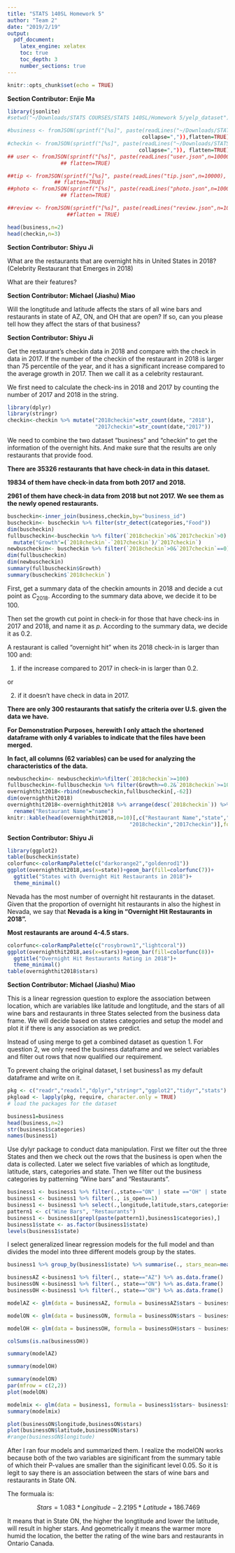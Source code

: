 ```yaml
---
title: "STATS 140SL Homework 5"
author: "Team 2"
date: "2019/2/19"
output: 
  pdf_document:
    latex_engine: xelatex
    toc: true
    toc_depth: 3
    number_sections: true
---
```


```r
knitr::opts_chunk$set(echo = TRUE)
```

\section{Loading the Data}

**Section Contributor: Enjie Ma**

```r
library(jsonlite)
#setwd("~/Downloads/STATS COURSES/STATS 140SL/Homework 5/yelp_dataset")

#business <- fromJSON(sprintf("[%s]", paste(readLines("~/Downloads/STATS COURSES/STATS 140SL/Homework 5/yelp_dataset/business.json"), 
                                           collapse=",")),flatten=TRUE)
#checkin <- fromJSON(sprintf("[%s]", paste(readLines("~/Downloads/STATS COURSES/STATS 140SL/Homework 5/yelp_dataset/checkin.json"), 
                                          collapse=",")), flatten=TRUE)
## user <- fromJSON(sprintf("[%s]", paste(readLines("user.json",n=10000), collapse=",")),
                 ## flatten=TRUE)

##tip <- fromJSON(sprintf("[%s]", paste(readLines("tip.json",n=10000), collapse=",")), 
               ## flatten=TRUE)
##photo <- fromJSON(sprintf("[%s]", paste(readLines("photo.json",n=10000), collapse=",")), 
                 ## flatten=TRUE)

##review <- fromJSON(sprintf("[%s]", paste(readLines("review.json",n=10000), collapse=",")),
                   ##flatten = TRUE)

head(business,n=2)
head(checkin,n=3)
```

\section{Research Question Proposed}

\subsection{Question 1}

**Section Contributor: Shiyu Ji**

What are the restaurants that are overnight hits in United States in 2018? (Celebrity Restaurant that Emerges in 2018)

What are their features?

\subsection{Question 2}

**Section Contributor: Michael (Jiashu) Miao**

Will the longtitude and latitude affects the stars of all wine bars and restaurants in state of AZ, ON, and OH that are open? If so, can you please tell how they affect the stars of that business? 


\section{Implementation of Question 1 and Analysis}

**Section Contributor: Shiyu Ji**

\subsection{Implementation}

\subsubsection{Define the Question in Detail}

Get the restaurant's checkin data in 2018 and compare with the check in data in 2017. If the number of the checkin of the restaurant in 2018 is larger than 75 percentile of the year, and it has a significant increase compared to the average growth in 2017. Then we call it as a celebrity restaurant.

\subsubsection{Data Cleaning: Checkin Dataset}

We first need to calculate the check-ins in 2018 and 2017 by counting the number of 2017 and 2018 in the string.

```r
library(dplyr)
library(stringr)
checkin<-checkin %>% mutate("2018checkin"=str_count(date, "2018"),
                            "2017checkin"=str_count(date,"2017"))
```

\subsubsection{Cleaning the Business Dataset and Merging}

We need to combine the two dataset "business" and "checkin" to get the information of the overnight hits. And make sure that the results are only restaurants that provide food. 

**There are 35326 restaurants that have check-in data in this dataset.**

**19834 of them have check-in data from both 2017 and 2018.**

**2961 of them have check-in data from 2018 but not 2017. We see them as the newly opened restaurants.**

```r
buscheckin<-inner_join(business,checkin,by="business_id")
buscheckin<- buscheckin %>% filter(str_detect(categories,"Food"))
dim(buscheckin)
fullbuscheckin<-buscheckin %>% filter(`2018checkin`>0&`2017checkin`>0) %>%
  mutate("Growth"=(`2018checkin`-`2017checkin`)/`2017checkin`)
newbuscheckin<- buscheckin %>% filter(`2018checkin`>0&`2017checkin`==0)
dim(fullbuscheckin)
dim(newbuscheckin)
summary(fullbuscheckin$Growth)
summary(buscheckin$`2018checkin`)
```

\subsubsection{Locate the Restaurants and Summary Table}

First, get a summary data of the checkin amounts in 2018 and decide a cut point as $C_{2018}$. According to the summary data above, we decide it to be 100. 

Then set the growth cut point in check-in for those that have check-ins in 2017 and 2018, and name it as $p$. According to the summary data, we decide it as 0.2.

A restaurant is called "overnight hit" when its 2018 check-in is larger than 100 and:

1) if the increase compared to 2017 in check-in is larger than 0.2.

or

2) if it doesn't have check in data in 2017.

**There are only 300 restaurants that satisfy the criteria over U.S. given the data we have.**

**For Demonstration Purposes, herewith I only attach the shortened dataframe with only 4 variables to indicate that the files have been merged.**  

**In fact, all columns (62 variables) can be used for analyzing the characteristics of the data.**

```r
newbuscheckin<- newbuscheckin%>%filter(`2018checkin`>=100) 
fullbuscheckin<-fullbuscheckin %>% filter(Growth>=0.2&`2018checkin`>=100)
overnighthit2018<-rbind(newbuscheckin,fullbuscheckin[,-62])
dim(overnighthit2018)
overnighthit2018<-overnighthit2018 %>% arrange(desc(`2018checkin`)) %>% 
  rename("Restaurant Name"="name")
knitr::kable(head(overnighthit2018,n=10)[,c("Restaurant Name","state","city",
                                       "2018checkin","2017checkin")],format="latex")
```

\subsection{Analysis of the Restaurant Attributes}

**Section Contributor: Shiyu Ji**

\subsubsection{The State with Most Overnight Hit Restaurants}

```r
library(ggplot2)
table(buscheckin$state)
colorfunc<-colorRampPalette(c("darkorange2","goldenrod1"))
ggplot(overnighthit2018,aes(x=state))+geom_bar(fill=colorfunc(7))+
  ggtitle("States with Overnight Hit Restaurants in 2018")+
  theme_minimal()
```

Nevada has the most number of overnight hit restaurants in the dataset. Given that the proportion of overnight hit restaurants in also the highest in Nevada, we say that **Nevada is a king in "Overnight Hit Restaurants in 2018".**

\subsubsection{The Rating Distribution for the Overnight Restaurants}

**Most restaurants are around 4-4.5 stars.**

```r
colorfunc<-colorRampPalette(c("rosybrown1","lightcoral"))
ggplot(overnighthit2018,aes(x=stars))+geom_bar(fill=colorfunc(8))+
  ggtitle("Overnight Hit Restaurants Rating in 2018")+
  theme_minimal()
table(overnighthit2018$stars)
```


\section{Implementation of Question 2 and Analysis}

**Section Contributor: Michael (Jiashu) Miao**

\subsection{Implementation}

\subsubsection{Define the Question in Detail}

This is a linear regression question to explore the association between location, which are variables like latitude and longtitude, and the stars of all wine bars and restaurants in three States selected from the business data frame. We will decide based on states categories and setup the model and plot it if there is any association as we predict.

\subsubsection{Checking and Cleaning the Business Dataset for Question 2}

Instead of using merge to get a combined dataset as question 1. For question 2, we only need the business dataframe and we select variables and filter out rows that now qualified our requirement.

To prevent chaing the original dataset, I set business1 as my default dataframe and write on it.

```r
pkg <- c("readr","readxl","dplyr","stringr","ggplot2","tidyr","stats")
pkgload <- lapply(pkg, require, character.only = TRUE)
# load the packages for the dataset
```

```r
business1=business
head(business,n=2)
str(business1$categories)
names(business1)
```

\subsubsection{Manipulating Business Dataset for Question 2}

Use dylyr package to conduct data manipulation. First we filter out the three States and then we check out the rows that the business is open when the data is collected. Later we select five variables of which as longtitude, latitude, stars, categories and state. Then we filter out the business categories by patterning "Wine bars" and "Restaurants". 

```r
business1 <- business1 %>% filter(.,state=="ON" | state =="OH" | state =="AZ")
business1 <- business1 %>% filter(., is_open==1)
business1 <- business1 %>% select(.,longitude,latitude,stars,categories,state)
pattern1 <- c("Wine Bars", "Restaurants")
business1 <- business1[grepl(paste(pattern1),business1$categories),]
business1$state <- as.factor(business1$state)
levels(business1$state)
```

\subsection{Analysis of the Restaurant Attributes}

\subsubsection{Model Select and Create for Regression}

I select generalized linear regression models for the full model and than divides the model into three different models group by the states. 

```r
business1 %>% group_by(business1$state) %>% summarise(., stars_mean=mean(stars))

businessAZ <-business1 %>% filter(., state=="AZ") %>% as.data.frame()
businessON <-business1 %>% filter(., state=="ON") %>% as.data.frame()
businessOH <-business1 %>% filter(., state=="OH") %>% as.data.frame()

modelAZ <- glm(data = businessAZ, formula = businessAZ$stars ~ businessAZ$longitude + businessAZ$latitude )

modelON <- glm(data = businessON, formula = businessON$stars ~ businessON$longitude + businessON$latitude )

modelOH <- glm(data = businessOH, formula = businessOH$stars ~ businessOH$longitude + businessOH$latitude )

colSums(is.na(businessOH))
```

```r
summary(modelAZ)


```
```r
summary(modelOH)
```
```r
summary(modelON)
par(mfrow = c(2,2))
plot(modelON)

```

```r
modelmix <- glm(data = business1, formula = business1$stars~ business1$longitude+business1$latitude)
summary(modelmix)

```
```r
plot(businessON$longitude,businessON$stars)
plot(businessON$latitude,businessON$stars)
#range(businessON$longitude)
```

\subsubsection{Regression analysis for State ON and Interpretation}

After I ran four models and summarized them. I realize the modelON works because both of the two variables are siginificant from the summary table of which their P-values are smaller than the siginificant level 0.05. So it is legit to say there is an association between the stars of wine bars and restaurants in State ON. 

The formuala is: 

$$\ Stars = 1.083 * Longitude - 2.2195 * Latitude + 186.7469 $$

It means that in State ON, the higher the longtitude and lower the latitude, will result in higher stars. And geometrically it means the warmer more humid the location, the better the rating of the wine bars and restaurants in Ontario Canada.








